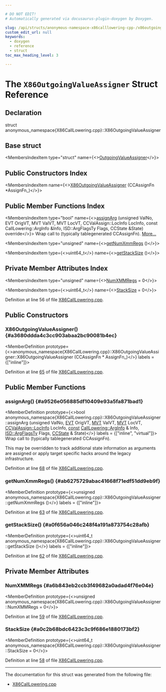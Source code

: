```yaml
---

# DO NOT EDIT!
# Automatically generated via docusaurus-plugin-doxygen by Doxygen.

slug: /api/structs/anonymous-namespace-x86calllowering-cpp-/x86outgoingvalueassigner
custom_edit_url: null
keywords:
  - doxygen
  - reference
  - struct
toc_max_heading_level: 3

---
```





# The `X86OutgoingValueAssigner` Struct Reference

<DoxygenPage pluginConfig={pluginConfig}>



## Declaration

<CodeBlock>struct anonymous_namespace{X86CallLowering.cpp}::X86OutgoingValueAssigner</CodeBlock>

## Base struct

<MembersIndex>

<MembersIndexItem
  type="struct"
  name={<><a href="/docs/api/structs/llvm/calllowering/outgoingvalueassigner">OutgoingValueAssigner</a></>}>
</MembersIndexItem>

</MembersIndex>

## Public Constructors Index

<MembersIndex>

<MembersIndexItem
  name={<><a href="#a3680ddda4c3cc903abaa2bc90081b4ec">X86OutgoingValueAssigner</a> (CCAssignFn &#42;AssignFn&#95;)</>}>
</MembersIndexItem>

</MembersIndex>

## Public Member Functions Index

<MembersIndex>

<MembersIndexItem
  type="bool"
  name={<><a href="#a9526e056885df10409e93a5fa871bad1">assignArg</a> (unsigned ValNo, EVT OrigVT, MVT ValVT, MVT LocVT, CCValAssign::LocInfo LocInfo, const CallLowering::ArgInfo &amp;Info, ISD::ArgFlagsTy Flags, CCState &amp;State) override</>}>
Wrap call to (typically tablegenerated CCAssignFn). <a href="#a9526e056885df10409e93a5fa871bad1">More...</a>
</MembersIndexItem>

<MembersIndexItem
  type="unsigned"
  name={<><a href="#ab6275729abac41668f71edf51dd9eb9f">getNumXmmRegs</a> ()</>}>
</MembersIndexItem>

<MembersIndexItem
  type={<>uint64&#95;t</>}
  name={<><a href="#a0f656a046c248f4a191a873754c28afb">getStackSize</a> ()</>}>
</MembersIndexItem>

</MembersIndex>

## Private Member Attributes Index

<MembersIndex>

<MembersIndexItem
  type="unsigned"
  name={<><a href="#a6b843eb2ccb3f49682a0adad4f76e04e">NumXMMRegs</a> = 0</>}>
</MembersIndexItem>

<MembersIndexItem
  type={<>uint64&#95;t</>}
  name={<><a href="#a0c2b68bdc6423c3c9f686e1880173bf2">StackSize</a> = 0</>}>
</MembersIndexItem>

</MembersIndex>


Definition at line 56 of file <a href="/docs/api/files/lib/lib/target/lib/target/x86/lib/target/x86/gisel/x86calllowering-cpp">X86CallLowering.cpp</a>.

<SectionDefinition>

## Public Constructors

### X86OutgoingValueAssigner() {#a3680ddda4c3cc903abaa2bc90081b4ec}

<MemberDefinition
  prototype={<>anonymous&#95;namespace&#123;X86CallLowering.cpp&#125;::X86OutgoingValueAssigner::X86OutgoingValueAssigner (CCAssignFn &#42; AssignFn_)</>}
  labels = {["inline"]}>

Definition at line <a href="/docs/api/files/lib/lib/target/lib/target/x86/lib/target/x86/gisel/x86calllowering-cpp/#l00065">65</a> of file <a href="/docs/api/files/lib/lib/target/lib/target/x86/lib/target/x86/gisel/x86calllowering-cpp">X86CallLowering.cpp</a>.
</MemberDefinition>

</SectionDefinition>

<SectionDefinition>

## Public Member Functions

### assignArg() {#a9526e056885df10409e93a5fa871bad1}

<MemberDefinition
  prototype={<>bool anonymous&#95;namespace&#123;X86CallLowering.cpp&#125;::X86OutgoingValueAssigner::assignArg (unsigned ValNo, <a href="/docs/api/structs/llvm/evt">EVT</a> OrigVT, <a href="/docs/api/classes/llvm/mvt">MVT</a> ValVT, <a href="/docs/api/classes/llvm/mvt">MVT</a> LocVT, <a href="/docs/api/classes/llvm/ccvalassign/#a2b78fd53da0b5df7bc4eacf7df556a45">CCValAssign::LocInfo</a> LocInfo, <a href="/docs/api/files/lib/lib/target/lib/target/aarch64/aarch64promoteconstant-cpp/#a90f8350fecae261c25be85d38b451bff">const</a> <a href="/docs/api/structs/llvm/calllowering/arginfo">CallLowering::ArgInfo</a> &amp; Info, <a href="/docs/api/structs/llvm/isd/argflagsty">ISD::ArgFlagsTy</a> Flags, <a href="/docs/api/classes/llvm/ccstate">CCState</a> &amp; State)</>}
  labels = {["inline", "virtual"]}>
Wrap call to (typically tablegenerated CCAssignFn).

This may be overridden to track additional state information as arguments are assigned or apply target specific hacks around the legacy infrastructure.

Definition at line <a href="/docs/api/files/lib/lib/target/lib/target/x86/lib/target/x86/gisel/x86calllowering-cpp/#l00068">68</a> of file <a href="/docs/api/files/lib/lib/target/lib/target/x86/lib/target/x86/gisel/x86calllowering-cpp">X86CallLowering.cpp</a>.
</MemberDefinition>

### getNumXmmRegs() {#ab6275729abac41668f71edf51dd9eb9f}

<MemberDefinition
  prototype={<>unsigned anonymous&#95;namespace&#123;X86CallLowering.cpp&#125;::X86OutgoingValueAssigner::getNumXmmRegs ()</>}
  labels = {["inline"]}>

Definition at line <a href="/docs/api/files/lib/lib/target/lib/target/x86/lib/target/x86/gisel/x86calllowering-cpp/#l00063">63</a> of file <a href="/docs/api/files/lib/lib/target/lib/target/x86/lib/target/x86/gisel/x86calllowering-cpp">X86CallLowering.cpp</a>.
</MemberDefinition>

### getStackSize() {#a0f656a046c248f4a191a873754c28afb}

<MemberDefinition
  prototype={<>uint64&#95;t anonymous&#95;namespace&#123;X86CallLowering.cpp&#125;::X86OutgoingValueAssigner::getStackSize ()</>}
  labels = {["inline"]}>

Definition at line <a href="/docs/api/files/lib/lib/target/lib/target/x86/lib/target/x86/gisel/x86calllowering-cpp/#l00062">62</a> of file <a href="/docs/api/files/lib/lib/target/lib/target/x86/lib/target/x86/gisel/x86calllowering-cpp">X86CallLowering.cpp</a>.
</MemberDefinition>

</SectionDefinition>

<SectionDefinition>

## Private Member Attributes

### NumXMMRegs {#a6b843eb2ccb3f49682a0adad4f76e04e}

<MemberDefinition
  prototype={<>unsigned anonymous&#95;namespace&#123;X86CallLowering.cpp&#125;::X86OutgoingValueAssigner::NumXMMRegs = 0</>}>

Definition at line <a href="/docs/api/files/lib/lib/target/lib/target/x86/lib/target/x86/gisel/x86calllowering-cpp/#l00059">59</a> of file <a href="/docs/api/files/lib/lib/target/lib/target/x86/lib/target/x86/gisel/x86calllowering-cpp">X86CallLowering.cpp</a>.
</MemberDefinition>

### StackSize {#a0c2b68bdc6423c3c9f686e1880173bf2}

<MemberDefinition
  prototype={<>uint64&#95;t anonymous&#95;namespace&#123;X86CallLowering.cpp&#125;::X86OutgoingValueAssigner::StackSize = 0</>}>

Definition at line <a href="/docs/api/files/lib/lib/target/lib/target/x86/lib/target/x86/gisel/x86calllowering-cpp/#l00058">58</a> of file <a href="/docs/api/files/lib/lib/target/lib/target/x86/lib/target/x86/gisel/x86calllowering-cpp">X86CallLowering.cpp</a>.
</MemberDefinition>

</SectionDefinition>

<hr/>

The documentation for this struct was generated from the following file:

<ul>
<li><a href="/docs/api/files/lib/lib/target/lib/target/x86/lib/target/x86/gisel/x86calllowering-cpp">X86CallLowering.cpp</a></li>
</ul>

</DoxygenPage>
